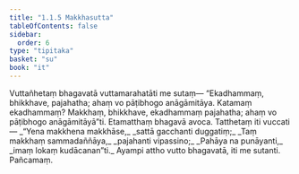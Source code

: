 ```yaml
---
title: "1.1.5 Makkhasutta"
tableOfContents: false
sidebar:
  order: 6
type: "tipitaka"
basket: "su"
book: "it"
---
```



<DynamicBreadcrumb />

<Division number="5" book="it">

<Paragraph number="22" book="it">
Vuttañhetaṃ bhagavatā vuttamarahatāti me sutaṃ—
</Paragraph>

<Paragraph number="23" book="it">
“Ekadhammaṃ, bhikkhave, pajahatha; ahaṃ vo pāṭibhogo anāgāmitāya. Katamaṃ ekadhammaṃ? Makkhaṃ, bhikkhave, ekadhammaṃ pajahatha; ahaṃ vo pāṭibhogo anāgāmitāyā”ti. Etamatthaṃ bhagavā avoca. Tatthetaṃ iti vuccati—
</Paragraph>

<Paragraph number="24" type="verses" book="it">
_“Yena makkhena makkhāse,_  
_sattā gacchanti duggatiṃ;_  
_Taṃ makkhaṃ sammadaññāya,_  
_pajahanti vipassino;_  
_Pahāya na punāyanti,_  
_imaṃ lokaṃ kudācanan”ti._  

</Paragraph>

<Paragraph number="25" book="it">
Ayampi attho vutto bhagavatā, iti me sutanti.

</Paragraph>
</Division>

<Paragraph number="26" type="center" book="it">
Pañcamaṃ.
</Paragraph>